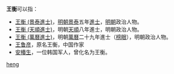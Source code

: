 '''王衡'''可以指：
* [[王衡_(景泰進士)|王衡 (景泰進士)]]，[[明朝|明朝]][[景泰|景泰]]五年[[進士|進士]]，[[明朝|明朝]]政治人物。
* [[王衡_(天順進士)|王衡 (天順進士)]]，明朝[[天顺_(明朝)|天順]]八年進士，明朝政治人物。
* [[王衡_(萬曆進士)|王衡 (萬曆進士)]]，明朝[[萬曆|萬曆]]二十九年進士（[[榜眼|榜眼]]），明朝政治人物。
* [[王鲁彦|王鲁彦]]，原名王衡，中国作家
* [[安椿生|安椿生]]，一位韩国军人，曾化名为王衡。
{{disambig}}

[[Category:二字王姓人名消歧义|heng]]